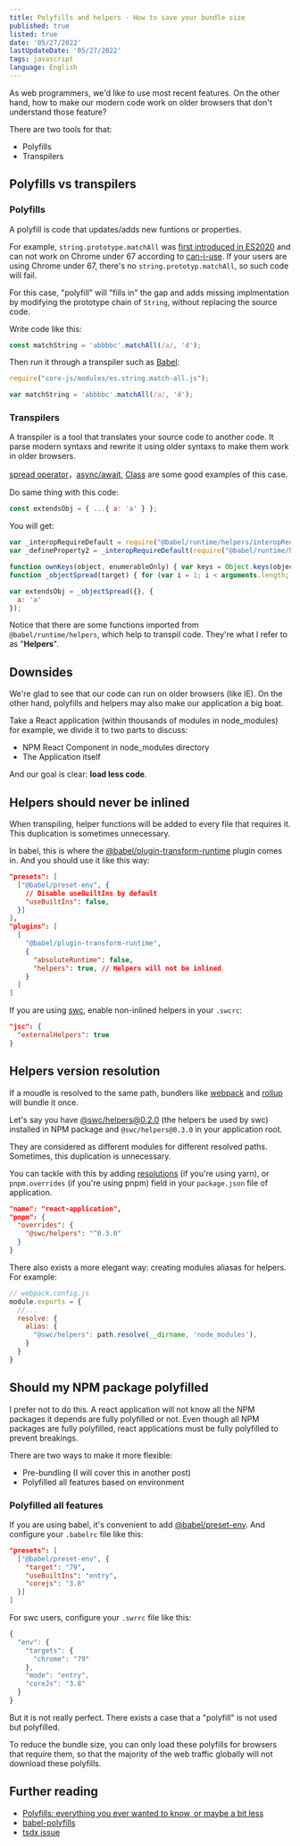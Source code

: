 ```yaml
---
title: Polyfills and helpers - How to save your bundle size
published: true
listed: true
date: '05/27/2022'
lastUpdateDate: '05/27/2022'
tags: javascript
language: English
---
```


As web programmers, we'd like to use most recent features. On the other hand, how to make our modern code work on older browsers that don't understand those feature?

There are two tools for that:

+ Polyfills
+ Transpilers

## Polyfills vs transpilers

### Polyfills

A polyfill is code that updates/adds new funtions or properties.

For example, `string.prototype.matchAll` was [first introduced in ES2020](https://www.freecodecamp.org/news/javascript-new-features-es2020/) and can not work on Chrome under 67 according to [can-i-use](https://caniuse.com/?search=string.matchAll). If your users are using Chrome under 67, there's no `string.prototyp.matchAll`, so such code will fail.

For this case, "polyfill" will "fills in" the gap and adds missing implmentation by modifying the prototype chain of `String`, without replacing the source code.

Write code like this:

```javascript
const matchString = 'abbbbc'.matchAll(/a/, 'd');
```

Then run it through a transpiler such as [Babel](https://babeljs.io/docs/en/):

```javascript
require("core-js/modules/es.string.match-all.js");

var matchString = 'abbbbc'.matchAll(/a/, 'd');
```

### Transpilers

A transpiler is a tool that translates your source code to another code. It parse modern syntaxs and rewrite it using older syntaxs to make them work in older browsers.

[spread operator](https://developer.mozilla.org/en-US/docs/Web/JavaScript/Reference/Operators/Spread_syntax)，[async/await](https://developer.mozilla.org/en-US/docs/Web/JavaScript/Reference/Statements/async_function), [Class](https://developer.mozilla.org/en-US/docs/Web/JavaScript/Reference/Classes) are some good examples of this case.

Do same thing with this code:

```javascript
const extendsObj = { ...{ a: 'a' } };
```

You will get:

```javascript
var _interopRequireDefault = require("@babel/runtime/helpers/interopRequireDefault");
var _defineProperty2 = _interopRequireDefault(require("@babel/runtime/helpers/defineProperty"));

function ownKeys(object, enumerableOnly) { var keys = Object.keys(object); if (Object.getOwnPropertySymbols) { var symbols = Object.getOwnPropertySymbols(object); enumerableOnly && (symbols = symbols.filter(function (sym) { return Object.getOwnPropertyDescriptor(object, sym).enumerable; })), keys.push.apply(keys, symbols); } return keys; }
function _objectSpread(target) { for (var i = 1; i < arguments.length; i++) { var source = null != arguments[i] ? arguments[i] : {}; i % 2 ? ownKeys(Object(source), !0).forEach(function (key) { (0, _defineProperty2["default"])(target, key, source[key]); }) : Object.getOwnPropertyDescriptors ? Object.defineProperties(target, Object.getOwnPropertyDescriptors(source)) : ownKeys(Object(source)).forEach(function (key) { Object.defineProperty(target, key, Object.getOwnPropertyDescriptor(source, key)); }); } return target; }

var extendsObj = _objectSpread({}, {
  a: 'a'
});
```

Notice that there are some functions imported from `@babel/runtime/helpers`, which help to transpil code. They're what I refer to as "**Helpers**".

## Downsides

We're glad to see that our code can run on older browsers (like IE). On the other hand, polyfills and helpers may also make our application a big boat.

Take a React application (within thousands of modules in node_modules) for example, we divide it to two parts to discuss:

+ NPM React Component in node_modules directory
+ The Application itself

And our goal is clear: **load less code**.

## Helpers should never be inlined

When transpiling, helper functions will be added to every file that requires it. This duplication is sometimes unnecessary.

In babel, this is where the [@babel/plugin-transform-runtime](https://babel.dev/docs/en/babel-plugin-transform-runtime) plugin comes in. And you should use it like this way:

```json
"presets": [
  ["@babel/preset-env", {
    // Disable useBuiltIns by default
    "useBuiltIns": false,
  }]
],
"plugins": [
  [
    "@babel/plugin-transform-runtime",
    {
      "absoluteRuntime": false,
      "helpers": true, // Helpers will not be inlined
    }
  ]
]
```

If you are using [swc](https://github.com/swc-project/swc), enable non-inlined helpers in your `.swcrc`:

```json
"jsc": {
  "externalHelpers": true
}
```

## Helpers version resolution

If a moudle is resolved to the same path, bundlers like [webpack](https://webpack.js.org/) and [rollup](https://rollupjs.org/guide/en/) will bundle it once.

Let's say you have [@swc/helpers@0.2.0](https://babel.dev/docs/en/babel-runtime) (the helpers be used by swc) installed in NPM package and `@swc/helpers@0.3.0` in your application root.

They are considered as different modules for different resolved paths. Sometimes, this duplication is unnecessary.

You can tackle with this by adding [resolutions](https://classic.yarnpkg.com/lang/en/docs/selective-version-resolutions/) (if you're using yarn), or `pnpm.overrides` (if you're using pnpm) field in your `package.json` file of application.

```json
"name": "react-application",
"pnpm": {
  "overrides": {
    "@swc/helpers": "^0.3.0"
  }
}
```

There also exists a more elegant way: creating modules aliasas for helpers. For example:

```js
// webpack.config.js
module.exports = {
  //...
  resolve: {
    alias: {
      "@swc/helpers": path.resolve(__dirname, 'node_modules'),
    }
  }
}
```

## Should my NPM package polyfilled

I prefer not to do this. A react application will not know all the NPM packages it depends are fully polyfilled or not. Even though all NPM packages are fully polyfilled, react applications must be fully polyfilled to prevent breakings.

There are two ways to make it more flexible:

+ Pre-bundling (I will cover this in another post)
+ Polyfilled all features based on environment

### Polyfilled all features

If you are using babel, it's convenient to add [@babel/preset-env](https://babeljs.io/docs/en/babel-preset-env#usebuiltins). And configure your `.babelrc` file like this:

```json
"presets": [
  ["@babel/preset-env", {
    "target": "79",
    "useBuiltIns": "entry",
    "corejs": "3.8"
  }]
]
```

For swc users, configure your `.swrrc` file like this:

```js
{
  "env": {
    "targets": {
      "chrome": "79"
    },
    "mode": "entry",
    "coreJs": "3.8"
  }
}
```

But it is not really perfect. There exists a case that a "polyfill" is not used but polyfilled.

To reduce the bundle size, you can only load these polyfills for browsers that require them, so that the majority of the web traffic globally will not download these polyfills.

## Further reading

- [Polyfills: everything you ever wanted to know, or maybe a bit less](https://medium.com/hackernoon/polyfills-everything-you-ever-wanted-to-know-or-maybe-a-bit-less-7c8de164e423)
- [babel-polyfills](https://github.com/babel/babel-polyfills)
- [tsdx issue](https://github.com/jaredpalmer/tsdx/issues/968#issuecomment-791817207)









